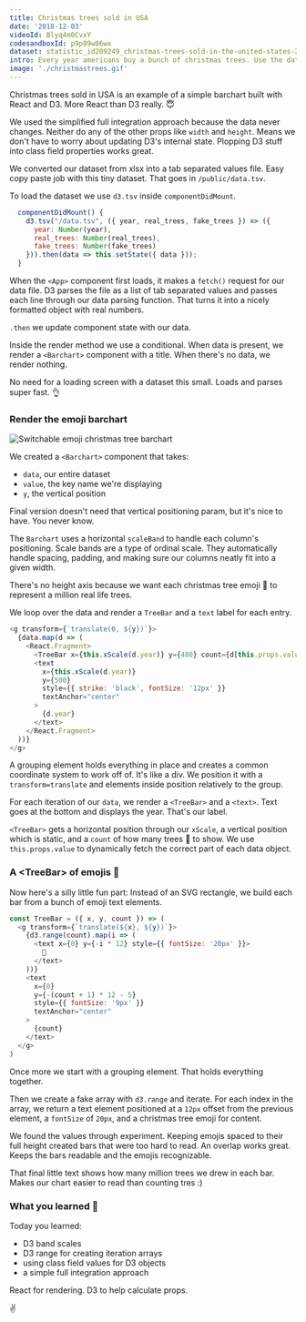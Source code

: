 ```yaml
---
title: Christmas trees sold in USA
date: '2018-12-03'
videoId: Blyq4m0CvxY
codesandboxId: p9p89w86wx
dataset: statistic_id209249_christmas-trees-sold-in-the-united-states-2004-2017.xlsx
intro: Every year americans buy a bunch of christmas trees. Use the dataset to compare real and fake sales with two bar charts.
image: './christmastrees.gif'
---
```


Christmas trees sold in USA is an example of a simple barchart built with React and D3. More React than D3 really. 😇

We used the simplified full integration approach because the data never changes. Neither do any of the other props like `width` and `height`. Means we don't have to worry about updating D3's internal state. Plopping D3 stuff into class field properties works great.

We converted our dataset from xlsx into a tab separated values file. Easy copy paste job with this tiny dataset. That goes in `/public/data.tsv`.

To load the dataset we use `d3.tsv` inside `componentDidMount`.

```javascript
  componentDidMount() {
    d3.tsv("/data.tsv", ({ year, real_trees, fake_trees }) => ({
      year: Number(year),
      real_trees: Number(real_trees),
      fake_trees: Number(fake_trees)
    })).then(data => this.setState({ data }));
  }
```

When the `<App>` component first loads, it makes a `fetch()` request for our data file. D3 parses the file as a list of tab separated values and passes each line through our data parsing function. That turns it into a nicely formatted object with real numbers.

`.then` we update component state with our data.

Inside the render method we use a conditional. When data is present, we render a `<Barchart>` component with a title. When there's no data, we render nothing.

No need for a loading screen with a dataset this small. Loads and parses super fast. 👌

### Render the emoji barchart

![Switchable emoji christmas tree barchart](https://i.imgur.com/MWiaYb4.gif)

We created a `<Barchart>` component that takes:

- `data`, our entire dataset
- `value`, the key name we're displaying
- `y`, the vertical position

Final version doesn't need that vertical positioning param, but it's nice to have. You never know.

The `Barchart` uses a horizontal `scaleBand` to handle each column's positioning. Scale bands are a type of ordinal scale. They automatically handle spacing, padding, and making sure our columns neatly fit into a given width.

There's no height axis because we want each christmas tree emoji 🎄 to represent a million real life trees.

We loop over the data and render a `TreeBar` and a `text` label for each entry.

```javascript
<g transform={`translate(0, ${y})`}>
  {data.map(d => (
    <React.Fragment>
      <TreeBar x={this.xScale(d.year)} y={480} count={d[this.props.value]} />
      <text
        x={this.xScale(d.year)}
        y={500}
        style={{ strike: 'black', fontSize: '12px' }}
        textAnchor="center"
      >
        {d.year}
      </text>
    </React.Fragment>
  ))}
</g>
```

A grouping element holds everything in place and creates a common coordinate system to work off of. It's like a div. We position it with a `transform=translate` and elements inside position relatively to the group.

For each iteration of our `data`, we render a `<TreeBar>` and a `<text>`. Text goes at the bottom and displays the year. That's our label.

`<TreeBar>` gets a horizontal position through our `xScale`, a vertical position which is static, and a `count` of how many trees 🎄 to show. We use `this.props.value` to dynamically fetch the correct part of each data object.

### A &lt;TreeBar> of emojis 🎄

Now here's a silly little fun part: Instead of an SVG rectangle, we build each bar from a bunch of emoji text elements.

```javascript
const TreeBar = ({ x, y, count }) => (
  <g transform={`translate(${x}, ${y})`}>
    {d3.range(count).map(i => (
      <text x={0} y={-i * 12} style={{ fontSize: '20px' }}>
        🎄
      </text>
    ))}
    <text
      x={0}
      y={-(count + 1) * 12 - 5}
      style={{ fontSize: '9px' }}
      textAnchor="center"
    >
      {count}
    </text>
  </g>
)
```

Once more we start with a grouping element. That holds everything together.

Then we create a fake array with `d3.range` and iterate. For each index in the array, we return a text element positioned at a `12px` offset from the previous element, a `fontSize` of `20px`, and a christmas tree emoji for content.

We found the values through experiment. Keeping emojis spaced to their full height created bars that were too hard to read. An overlap works great. Keeps the bars readable and the emojis recognizable.

That final little text shows how many million trees we drew in each bar. Makes our chart easier to read than counting tres :)

### What you learned 🧐

Today you learned:

- D3 band scales
- D3 range for creating iteration arrays
- using class field values for D3 objects
- a simple full integration approach

React for rendering. D3 to help calculate props.

✌️
